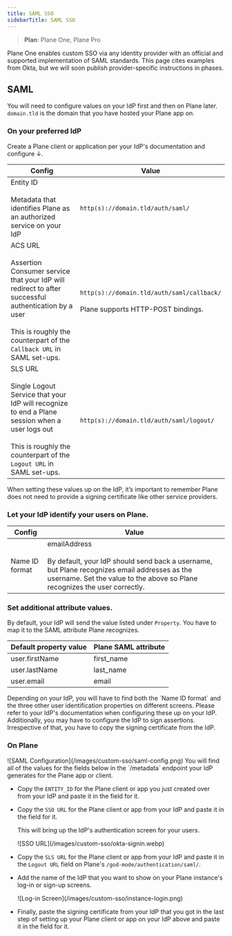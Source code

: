 ```yaml
---
title: SAML SSO
sidebarTitle: SAML SSO
---
```


> **Plan**: Plane One, Plane Pro   

Plane One enables custom SSO via any identity provider with an official and supported implementation of SAML standards. This page cites examples from Okta, but we will soon publish provider-specific instructions in phases.

## SAML

You will need to configure values on your IdP first and then on Plane later.
<Tip>
  `domain.tld` is the domain that you have hosted your Plane app on.
</Tip>

### On your preferred IdP

Create a Plane client or application per your IdP's documentation and configure ↓.

| **Config**                                                                                                                                                                                              | **Value**                                                                                          |
|---------------------------------------------------------------------------------------------------------------------------------------------------------------------------------------------------------|----------------------------------------------------------------------------------------------------|
| Entity ID  <br/><br/> Metadata that identifies Plane as an authorized service on your IdP                                                                                                                    | `http(s)://domain.tld/auth/saml/`                                                                  |
| ACS URL <br/><br/>Assertion Consumer service that your IdP will redirect to after successful authentication by a user <br/><br/>This is roughly the counterpart of the `Callback URL` in SAML set-ups.       | `http(s)://domain.tld/auth/saml/callback/` <br/><br/> Plane supports HTTP-POST bindings.           |
| SLS URL <br/><br/>Single Logout Service that your IdP will recognize to end a Plane session when a user logs out <br/><br/>This is roughly the counterpart of the `Logout URL` in SAML set-ups.                | `http(s)://domain.tld/auth/saml/logout/`                                                           |

<Tip>
When setting these values up on the IdP, it’s important to remember Plane does not need to provide a signing certificate like other service providers.
</Tip>

### Let your IdP identify your users on Plane.

| **Config**                 | **Value**                                              |
|----------------------------|--------------------------------------------------------|
| Name ID format             | emailAddress <br/><br/> By default, your IdP should send back a username, but Plane recognizes email addresses as the username. Set the value to the above so Plane recognizes the user correctly.
### Set additional attribute values.

By default, your IdP will send the value listed under `Property`. You have to map it to the SAML attribute Plane recognizes.

| **Default property value** | **Plane SAML attribute**                   |
|----------------------------|--------------------------------------------|
| user.firstName             | first_name                                 |
| user.lastName              | last_name                                  |
| user.email                 | email                                      |

<Tip>
  Depending on your IdP, you will have to find both the `Name ID format` and the three other user identification properties on different screens. Please refer to your IdP's documentation when configuring these up on your IdP. Additionally, you may have to configure the IdP to sign assertions. Irrespective of that, you have to copy the signing certificate from the IdP.
</Tip>

### On Plane

<Frame>![SAML Configuration](/images/custom-sso/saml-config.png)</Frame>

<Tip>
  You will find all of the values for the fields below in the `/metadata` endpoint your IdP generates for the Plane app or client.
</Tip>

- Copy the `ENTITY_ID` for the Plane client or app you just created over from your IdP and paste it in the field for it.

- Copy the `SSO URL` for the Plane client or app from your IdP and paste it in the field for it.

  This will bring up the IdP's authentication screen for your users.

  <Frame>![SSO URL](/images/custom-sso/okta-signin.webp)</Frame>

- Copy the `SLS URL` for the Plane client or app from your IdP and paste it in the `Logout URL` field on Plane's `/god-mode/authentication/saml/`.

- Add the name of the IdP that you want to show on your Plane instance's log-in or sign-up screens.

  <Frame>![Log-in Screen](/images/custom-sso/instance-login.png)</Frame>

- Finally, paste the signing certificate from your IdP that you got in the last step of setting up your Plane client or app on your IdP above and paste it in the field for it.

